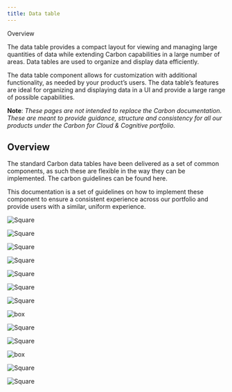```yaml
---
title: Data table
---
```



<Breadcrumb>
  <BreadcrumbItem isCurrentPage href="/patterns/data-table/overview">
    Overview
  </BreadcrumbItem>
</Breadcrumb>

<PageDescription>


The data table provides a compact layout for viewing and managing large quantities of data while extending Carbon capabilities in a large number of areas. Data tables are used to organize and display data efficiently.

</PageDescription>


The data table component allows for customization with additional functionality, as needed by your product’s users. The data table’s features are ideal for organizing and displaying data in a UI and provide a large range of possible capabilities.

**Note**: _These pages are not intended to replace the Carbon documentation. These are meant to provide guidance, structure and consistency for all our products under the Carbon for Cloud & Cognitive portfolio._

## Overview

The standard Carbon data tables have been delivered as a set of common components, as such these are flexible in the way they can be implemented. The carbon guidelines can be found here.

This documentation is a set of guidelines on how to implement these component to ensure a consistent experience across our portfolio and provide users with a similar, uniform experience.

<Row className="image-card-group">


<Column colMd={3} colLg={3} noGutterSm>


<ImageCard 
sub-title="Table header"
sub-titleColor="dark"
hoverColor="dark"
disabled
href="https://www.carbondesignsystem.com/">


![Square](images/table_header.png)

</ImageCard>


<ImageCard
sub-title="Expandable rows"
sub-titleColor="dark"
hoverColor="dark"
disabled
href="https://www.carbondesignsystem.com/">


![Square](images/expandable_rows.png)

</ImageCard>


<ImageCard
sub-title="Column alignment"
sub-titleColor="dark"
hoverColor="dark"
href="/patterns/data-table/column-alignment">


![Square](images/columns.png)

</ImageCard>


<ImageCard
sub-title="Empty state"
sub-titleColor="dark"
hoverColor="dark"
disabled
href="https://www.carbondesignsystem.com/">


![Square](images/empty_state.png)

</ImageCard>


</Column>


<Column colMd={3} colLg={3} noGutterSm>


<ImageCard 
sub-title="Table actions"
sub-titleColor="dark"
hoverColor="dark"
disabled
href="https://www.carbondesignsystem.com/">


![Square](images/table_actions.png)

</ImageCard>


<ImageCard
sub-title="Inline editing"
sub-titleColor="dark"
hoverColor="dark"
disabled
href="https://www.carbondesignsystem.com/">


![Square](images/inline_editing.png)

</ImageCard>


<ImageCard
sub-title="Scrolling"
sub-titleColor="dark"
hoverColor="dark"
disabled
href="https://www.carbondesignsystem.com/">


![Square](images/scrolling.png)

</ImageCard>


</Column>


<Column colMd={3} colLg={3} noGutterSm>


<ImageCard
sub-title="Row action buttons"
sub-titleColor="dark"
hoverColor="dark"
href="https://www.carbondesignsystem.com/">


![box](images/row_actions.png)

</ImageCard>


<ImageCard
sub-title="Persistent vs hover"
sub-titleColor="dark"
hoverColor="dark"
disabled
href="https://www.carbondesignsystem.com/">


![Square](images/persistent_VS_hover.png)

</ImageCard>


<ImageCard
sub-title="Pagination"
sub-titleColor="dark"
hoverColor="dark"
disabled
href="https://www.carbondesignsystem.com/">


![Square](images/pagination.png)

</ImageCard>


</Column>


<Column colMd={3} colLg={3} noGutterSm>


<ImageCard
sub-title="Clickable rows items"
sub-titleColor="dark"
hoverColor="dark"
disabled
href="https://www.carbondesignsystem.com/">


![box](images/clickable_row_items.png)

</ImageCard>


<ImageCard
sub-title="Toolbar actions"
sub-titleColor="dark"
hoverColor="dark"
disabled
href="https://www.carbondesignsystem.com/">


![Square](images/toolbar_batch_actions.png)

</ImageCard>


<ImageCard
sub-title="Column customization"
sub-titleColor="dark"
hoverColor="dark"
href="/patterns/data-table/column-customization">


![Square](images/customization.png)

</ImageCard>


</Column>


</Row>

